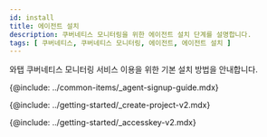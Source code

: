 ```yaml
---
id: install
title: 에이전트 설치
description: 쿠버네티스 모니터링을 위한 에이전트 설치 단계를 설명합니다.
tags: [ 쿠버네티스, 쿠버네티스 모니터링, 에이전트, 에이전트 설치 ]
---
```



와탭 쿠버네티스 모니터링 서비스 이용을 위한 기본 설치 방법을 안내합니다.

{@include: ../common-items/_agent-signup-guide.mdx}  

<Youtube ko='U0uupE1fnvs' en='DwjeYmXCCSo' ja='DwjeYmXCCSo' />

{@include: ../getting-started/_create-project-v2.mdx}

{@include: ../getting-started/_accesskey-v2.mdx} 
